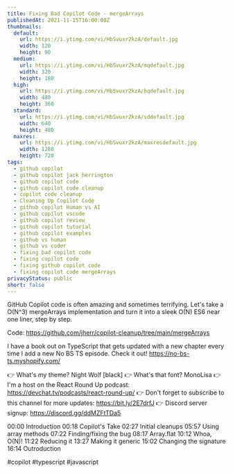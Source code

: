 ```yaml
---
title: Fixing Bad Copilot Code - mergeArrays
publishedAt: 2021-11-15T16:00:08Z
thumbnails:
  default:
    url: https://i.ytimg.com/vi/HbSvuxr2kzA/default.jpg
    width: 120
    height: 90
  medium:
    url: https://i.ytimg.com/vi/HbSvuxr2kzA/mqdefault.jpg
    width: 320
    height: 180
  high:
    url: https://i.ytimg.com/vi/HbSvuxr2kzA/hqdefault.jpg
    width: 480
    height: 360
  standard:
    url: https://i.ytimg.com/vi/HbSvuxr2kzA/sddefault.jpg
    width: 640
    height: 480
  maxres:
    url: https://i.ytimg.com/vi/HbSvuxr2kzA/maxresdefault.jpg
    width: 1280
    height: 720
tags:
  - github copilot
  - github copilot jack herrington
  - github copilot code
  - github copilot code cleanup
  - copilot code cleanup
  - Cleaning Up Copilot Code
  - github copilot Human vs AI
  - github copilot vscode
  - github copilot review
  - github copilot tutorial
  - github copilot examples
  - github vs human
  - github vs coder
  - fixing bad copilot code
  - fixing copilot code
  - fixing github copilot code
  - fixing copilot code mergeArrays
privacyStatus: public
short: false
---
```

  
  GitHub Copilot code is often amazing and sometimes terrifying. Let's take a O(N^3) mergeArrays implementation and turn it into a sleek O(N) ES6 near one liner, step by step.

Code: https://github.com/jherr/copilot-cleanup/tree/main/mergeArrays

I have a book out on TypeScript that gets updated with a new chapter every time I add a new No BS TS episode. Check it out! https://no-bs-ts.myshopify.com/

👉 What's my theme? Night Wolf [black]
👉 What's that font? MonoLisa
👉 I'm a host on the React Round Up podcast: https://devchat.tv/podcasts/react-round-up/
👉 Don't forget to subscribe to this channel for more updates: https://bit.ly/2E7drfJ
👉 Discord server signup: https://discord.gg/ddMZFtTDa5

00:00 Introduction
00:18 Copilot's Take
02:27 Initial cleanups
05:57 Using array methods
07:22 Finding/fixing the bug
08:17 Array.flat
10:12 Whoa, O(N)!
11:22 Reducing it
13:27 Making it generic
15:02 Changing the signature
16:14 Outroduction

#copilot #typescript #javascript
  